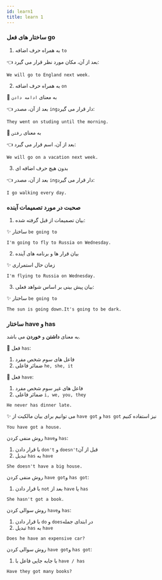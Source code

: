 ```yaml
---
id: learn1
title: learn 1
---
```


### ساختار های فعل go

1. به همراه حرف اضافه `to`

👈 بعد از آن، مکان مورد نظر قرار می گیرد:

``` text
We will go to England next week.
```

2. به همراه حرف اضافه `on`

🚩 به معنای `ادامه دادن`

👈 بعد از آن، مصدر `ing`دار قرار می گیرد:

``` text
They went on studing until the morning.
```

🚩 به معنای `رفتن`

👈 بعد از آن، اسم قرار می گیرد:

``` text
We will go on a vacation next week.
```

3. بدون هیچ حرف اضافه ای

👈 بعد از آن، مصدر `ing`دار قرار می گیرد:

``` text
I go walking every day.
```

### صحبت در مورد تصمیمات آینده

1. بیان تصمیمات از قبل گرفته شده:

✨ ساختار `be going to`

``` text
I'm going to fly to Russia on Wednesday.
```

2. بیان قرار ها و برنامه های آینده

✨ زمان حال استمراری

``` text
I'm flying to Russia on Wednesday.
```

3. بیان پیش بینی بر اساس شواهد فعلی:

✨ ساختار `be going to`

``` text
The sun is going down.It's going to be dark.
```

### ساختار have و has

به معنای **داشتن** و **خوردن** می باشد.

🎉 فعل `has`:
1. فاعل های سوم شخص مفرد
2. ضمائر فاعلی `he, she, it`

🎉 فعل `have`:
1. فاعل های غیر سوم شخص مفرد
2. ضمائر فاعلی `i, we, you, they`

``` text
He never has dinner late.
```

✨ می توانیم برای بیان مالکیت از `have got` و `has got` نیز استفاده کنیم

``` text
You have got a house.
```

روش منفی کردن `have`و `has`:
1. با قرار دادن `don't` و `doesn't`قبل از آن
2. تبدیل `has` به `have`

``` text
She doesn't have a big house.
```

روش منفی کردن `have got`و `has got`:
1. با قرار دادن `not` بعد از `have` یا `has`

``` text
She hasn't got a book.
```

روش سوالی کردن `have`و `has`:
1. با قرار دادن `do` و `does`در ابتدای جمله
2. تبدیل `has` به `have`

``` text
Does he have an expensive car?
```

روش سوالی کردن `have got`و `has got`:
1. با جابه جایی فاعل با `have / has`

``` text
Have they got many books?
```
